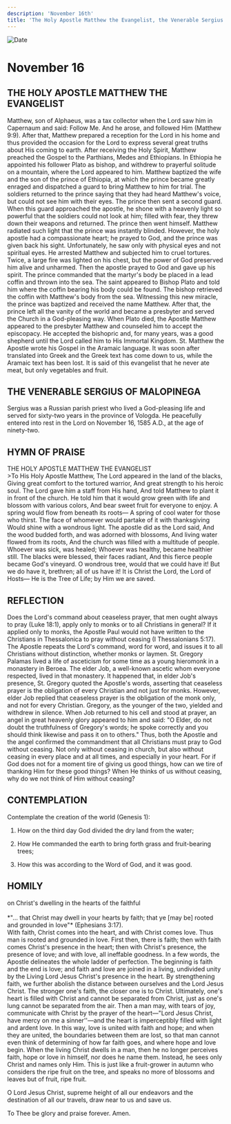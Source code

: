 ```yaml
---
description: 'November 16th'
title: 'The Holy Apostle Matthew the Evangelist, the Venerable Sergius of Malopinega'
---
```


<CustomPaginator />
<RunningHead />

<Image src="/title-imprint.png" height={68} width={50} alt="Date" className="title-imprint"/>

# <div id="date">November <Image className="four-dot" src="/four-dot.png" height={15} width={15} alt="" />16</div>

## THE HOLY APOSTLE MATTHEW THE EVANGELIST

Matthew, son of Alphaeus, was a tax collector when the Lord saw him in Capernaum and said: Follow Me. And he arose, and followed Him (Matthew 9:9). After that, Matthew prepared a reception for the Lord in his home and thus provided the occasion for the Lord to express several great truths about His coming to earth. After receiving the Holy Spirit, Matthew preached the Gospel to the Parthians, Medes and Ethiopians. In Ethiopia he appointed his follower Plato as bishop, and withdrew to prayerful solitude on a mountain, where the Lord appeared to him. Matthew baptized the wife and the son of the prince of Ethiopia, at which the prince became greatly enraged and dispatched a guard to bring Matthew to him for trial. The soldiers returned to the prince saying that they had heard Matthew's voice, but could not see him with their eyes. The prince then sent a second guard. When this guard approached the apostle, he shone with a heavenly light so powerful that the soldiers could not look at him; filled with fear, they threw down their weapons and returned. The prince then went himself. Matthew radiated such light that the prince was instantly blinded. However, the holy apostle had a compassionate heart; he prayed to God, and the prince was given back his sight. Unfortunately, he saw only with physical eyes and not spiritual eyes. He arrested Matthew and subjected him to cruel tortures. Twice, a large fire was lighted on his chest, but the power of God preserved him alive and unharmed. Then the apostle prayed to God and gave up his spirit. The prince commanded that the martyr's body be placed in a lead coffin and thrown into the sea. The saint appeared to Bishop Plato and told him where the coffin bearing his body could be found. The bishop retrieved the coffin with Matthew's body from the sea. Witnessing this new miracle, the prince was baptized and received the name Matthew. After that, the prince left all the vanity of the world and became a presbyter and served the Church in a God-pleasing way. When Plato died, the Apostle Matthew appeared to the presbyter Matthew and counseled him to accept the episcopacy. He accepted the bishopric and, for many years, was a good shepherd until the Lord called him to His Immortal Kingdom. St. Matthew the Apostle wrote his Gospel in the Aramaic language. It was soon after translated into Greek and the Greek text has come down to us, while the Aramaic text has been lost. It is said of this evangelist that he never ate meat, but only vegetables and fruit.

## THE VENERABLE SERGIUS OF MALOPINEGA

Sergius was a Russian parish priest who lived a God-pleasing life and served for sixty-two years in the province of Vologda. He peacefully entered into rest in the Lord on November 16, 1585 A.D., at the age of ninety-two.


## HYMN OF PRAISE
<div style={{textAlign:'center', color:'crimson', fontWeight:'bold'}}>
THE HOLY APOSTLE MATTHEW THE EVANGELIST
</div>
>To His Holy Apostle Matthew,  
The Lord appeared in the land of the blacks,  
Giving great comfort to the tortured warrior,  
And great strength to his heroic soul.  
The Lord gave him a staff from His hand,  
And told Matthew to plant it in front of the church.  
He told him that it would grow green with life and blossom with various colors,  
And bear sweet fruit for everyone to enjoy.  
A spring would flow from beneath its roots—  
A spring of cool water for those who thirst.  
The face of whomever would partake of it with thanksgiving  
Would shine with a wondrous light.  
The apostle did as the Lord said,  
And the wood budded forth, and was adorned with blossoms,  
And living water flowed from its roots,  
And the church was filled with a multitude of people.  
Whoever was sick, was healed;  
Whoever was healthy, became healthier still.  
The blacks were blessed, their faces radiant,  
And this fierce people became God's vineyard.  
O wondrous tree, would that we could have it!  
But we do have it, brethren; all of us have it!  
It is Christ the Lord, the Lord of Hosts—  
He is the Tree of Life; by Him we are saved.  


## REFLECTION

Does the Lord's command about ceaseless prayer, that men ought always to pray (Luke 18:1), apply only to monks or to all Christians in general? If it applied only to monks, the Apostle Paul would not have written to the Christians in Thessalonica to pray without ceasing (I Thessalonians 5:17). The Apostle repeats the Lord's command, word for word, and issues it to all Christians without distinction, whether monks or laymen. St. Gregory Palamas lived a life of asceticism for some time as a young hieromonk in a monastery in Beroea. The elder Job, a well-known ascetic whom everyone respected, lived in that monastery. It happened that, in elder Job's presence, St. Gregory quoted the Apostle's words, asserting that ceaseless prayer is the obligation of every Christian and not just for monks. However, elder Job replied that ceaseless prayer is the obligation of the monk only, and not for every Christian. Gregory, as the younger of the two, yielded and withdrew in silence. When Job returned to his cell and stood at prayer, an angel in great heavenly glory appeared to him and said: "O Elder, do not doubt the truthfulness of Gregory's words; he spoke correctly and you should think likewise and pass it on to others." Thus, both the Apostle and the angel confirmed the commandment that all Christians must pray to God without ceasing. Not only without ceasing in church, but also without ceasing in every place and at all times, and especially in your heart. For if God does not for a moment tire of giving us good things, how can we tire of thanking Him for these good things? When He thinks of us without ceasing, why do we not think of Him without ceasing?


## CONTEMPLATION

Contemplate the creation of the world (Genesis 1):

1. How on the third day God divided the dry land from the water;

2. How He commanded the earth to bring forth grass and fruit-bearing trees;

3. How this was according to the Word of God, and it was good.


## HOMILY
<div style={{textAlign:'center', color:'crimson', fontWeight:'bold'}}>
on Christ's dwelling in the hearts of the faithful
</div>
<br />
<div style={{textAlign:'right'}}>
*"… that Christ may dwell in your hearts by faith; that ye [may be] rooted and grounded in love"* (Ephesians 3:17).
</div>
With faith, Christ comes into the heart, and with Christ comes love. Thus man is rooted and grounded in love. First then, there is faith; then with faith comes Christ's presence in the heart; then with Christ's presence, the presence of love; and with love, all ineffable goodness. In a few words, the Apostle delineates the whole ladder of perfection. The beginning is faith and the end is love; and faith and love are joined in a living, undivided unity by the Living Lord Jesus Christ's presence in the heart. By strengthening faith, we further abolish the distance between ourselves and the Lord Jesus Christ. The stronger one's faith, the closer one is to Christ. Ultimately, one's heart is filled with Christ and cannot be separated from Christ, just as one's lung cannot be separated from the air. Then a man may, with tears of joy, communicate with Christ by the prayer of the heart—"Lord Jesus Christ, have mercy on me a sinner''—and the heart is imperceptibly filled with light and ardent love. In this way, love is united with faith and hope; and when they are united, the boundaries between them are lost, so that man cannot even think of determining of how far faith goes, and where hope and love begin. When the living Christ dwells in a man, then he no longer perceives faith, hope or love in himself, nor does he name them. Instead, he sees only Christ and names only Him. This is just like a fruit-grower in autumn who considers the ripe fruit on the tree, and speaks no more of blossoms and leaves but of fruit, ripe fruit.

O Lord Jesus Christ, supreme height of all our endeavors and the destination of all our travels, draw near to us and save us.

To Thee be glory and praise forever. Amen.